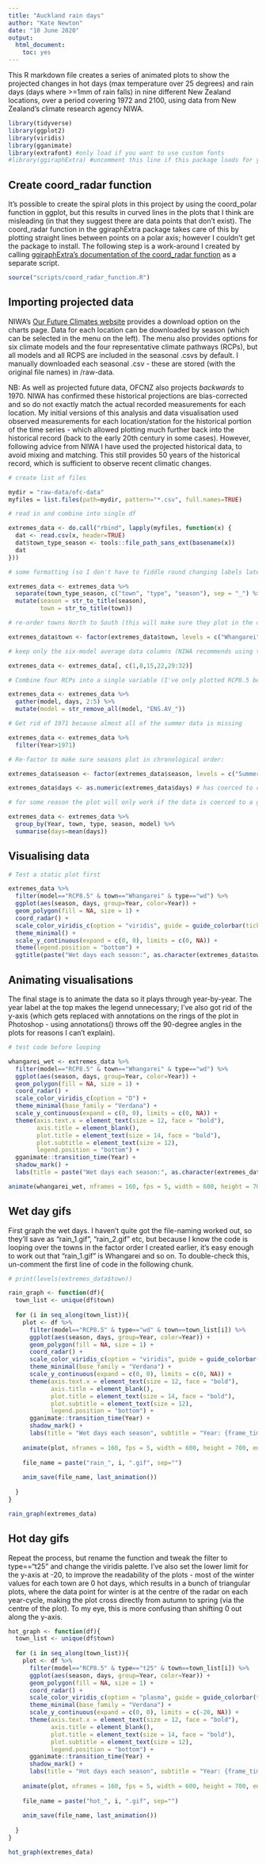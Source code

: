 ```yaml
---
title: "Auckland rain days"
author: "Kate Newton"
date: "10 June 2020"
output: 
  html_document: 
    toc: yes
---
```


This R markdown file creates a series of animated plots to show the projected changes in hot days (max temperature over 25 degrees) and rain days (days where >=1mm of rain falls) in nine different New Zealand locations, over a period covering 1972 and 2100, using data from New Zealand's climate research agency NIWA.

```r

library(tidyverse)
library(ggplot2)
library(viridis)
library(gganimate)
library(extrafont) #only load if you want to use custom fonts
#library(ggiraphExtra) #uncomment this line if this package loads for you - it wouldn't for me - solution in next step

```

## Create coord_radar function

It's possible to create the spiral plots in this project by using the coord_polar function in ggplot, but this results in curved lines in the plots that I think are misleading (in that they suggest there are data points that don't exist). The coord_radar function in the ggiraphExtra package takes care of this by plotting straight lines between points on a polar axis; however I couldn't get the package to install. The following step is a work-around I created by calling [ggiraphExtra's documentation of the coord_radar function](https://www.rdocumentation.org/packages/ggiraphExtra/versions/0.2.9/topics/ggRadar) as a separate script.

```r

source("scripts/coord_radar_function.R")

```

## Importing projected data

NIWA's [Our Future Climates website](https://ofcnz.niwa.co.nz/#/localCharts) provides a download option on the charts page. Data for each location can be downloaded by season (which can be selected in the menu on the left). The menu also provides options for six climate models and the four representative climate pathways (RCPs), but all models and all RCPS are included in the seasonal .csvs by default. I manually downloaded each seasonal .csv - these are stored (with the original file names) in /raw-data.

NB: As well as projected future data, OFCNZ also projects *backwards* to 1970. NIWA has confirmed these historical projections are bias-corrected and so do not exactly match the actual recorded measurements for each location. My initial versions of this analysis and data visualisation used observed measurements for each location/station for the historical portion of the time series - which allowed plotting much further back into the historical record (back to the early 20th century in some cases). However, following advice from NIWA I have used the projected historical data, to avoid mixing and matching. This still provides 50 years of the historical record, which is sufficient to observe recent climatic changes.

```r

# create list of files

mydir = "raw-data/ofc-data"
myfiles = list.files(path=mydir, pattern="*.csv", full.names=TRUE)

# read in and combine into single df

extremes_data <- do.call("rbind", lapply(myfiles, function(x) {
  dat <- read.csv(x, header=TRUE)
  dat$town_type_season <- tools::file_path_sans_ext(basename(x))
  dat
}))

# some formatting (so I don't have to fiddle round changing labels later) and separate the column containing the file name into three separate variables that can be used to filter on later

extremes_data <- extremes_data %>% 
  separate(town_type_season, c("town", "type", "season"), sep = "_") %>% 
  mutate(season = str_to_title(season), 
         town = str_to_title(town))

# re-order towns North to South (this will make sure they plot in the correct order for facted grids - which I ended up not using but leaving the code here anyway because \_(ツ)_/¯ )

extremes_data$town <- factor(extremes_data$town, levels = c("Whangarei", "Auckland", "Napier", "Wellington", "Nelson", "Westport", "Christchurch", "Dunedin", "Queenstown"))

# keep only the six-model average data columns (NIWA recommends using this average if wanting to use a single model only)

extremes_data <- extremes_data[, c(1,8,15,22,29:32)]

# Combine four RCPs into a single variable (I've only plotted RCP8.5 because it's closest to the current global trajectory)

extremes_data <- extremes_data %>% 
  gather(model, days, 2:5) %>% 
  mutate(model = str_remove_all(model, "ENS.AV_"))

# Get rid of 1971 because almost all of the summer data is missing

extremes_data <- extremes_data %>% 
  filter(Year>1971)

# Re-factor to make sure seasons plot in chronological order:

extremes_data$season <- factor(extremes_data$season, levels = c("Summer", "Autumn", "Winter", "Spring"))

extremes_data$days <- as.numeric(extremes_data$days) # has coerced to character vector because of missing data in first row of summer df

# for some reason the plot will only work if the data is coerced to a grouped df, so this is a bit of fake code I'm using to trick it.

extremes_data <- extremes_data %>% 
  group_by(Year, town, type, season, model) %>% 
  summarise(days=mean(days))

```

## Visualising data

```r

# Test a static plot first

extremes_data %>% 
  filter(model=="RCP8.5" & town=="Whangarei" & type=="wd") %>% 
  ggplot(aes(season, days, group=Year, color=Year)) +
  geom_polygon(fill = NA, size = 1) + 
  coord_radar() + 
  scale_color_viridis_c(option = "viridis", guide = guide_colorbar(ticks = F, title.position = "top", title.hjust = 0.5, title.theme = element_text(size=10), label.theme = element_text(size=8)), limits = c(1972, 2100), breaks = c(1972, 2100)) + 
  theme_minimal() + 
  scale_y_continuous(expand = c(0, 0), limits = c(0, NA)) + 
  theme(legend.position = "bottom") + 
  ggtitle(paste("Wet days each season:", as.character(extremes_data$town)))

```

## Animating visualisations

The final stage is to animate the data so it plays through year-by-year. The year label at the top makes the legend unnecessary; I've also got rid of the y-axis (which gets replaced with annotations on the rings of the plot in Photoshop - using annotations() throws off the 90-degree angles in the plots for reasons I can't explain). 

```r

# test code before looping

whangarei_wet <- extremes_data %>% 
  filter(model=="RCP8.5" & town=="Whangarei" & type=="wd") %>% 
  ggplot(aes(season, days, group=Year, color=Year)) +
  geom_polygon(fill = NA, size = 1) + 
  coord_radar() + 
  scale_color_viridis_c(option = "D") + 
  theme_minimal(base_family = "Verdana") + 
  scale_y_continuous(expand = c(0, 0), limits = c(0, NA)) + 
  theme(axis.text.x = element_text(size = 12, face = "bold"), 
        axis.title = element_blank(), 
        plot.title = element_text(size = 14, face = "bold"), 
        plot.subtitle = element_text(size = 12), 
        legend.position = "bottom") + 
  gganimate::transition_time(Year) + 
  shadow_mark() + 
  labs(title = paste("Wet days each season:", as.character(extremes_data$town)), subtitle = "Year: {frame_time}")

animate(whangarei_wet, nframes = 160, fps = 5, width = 600, height = 700, end_pause = 30, renderer = gifski_renderer(loop = T))


```

## Wet day gifs

First graph the wet days. I haven't quite got the file-naming worked out, so they'll save as "rain_1.gif", "rain_2.gif" etc, but because I know the code is looping over the towns in the factor order I created earlier, it's easy enough to work out that "rain_1.gif" is Whangarei and so on. To double-check this, un-comment the first line of code in the following chunk.


```r

# print(levels(extremes_data$town))

rain_graph <- function(df){
  town_list <- unique(df$town)
  
  for (i in seq_along(town_list)){
    plot <- df %>% 
      filter(model=="RCP8.5" & type=="wd" & town==town_list[i]) %>% 
      ggplot(aes(season, days, group=Year, color=Year)) + 
      geom_polygon(fill = NA, size = 1) + 
      coord_radar() + 
      scale_color_viridis_c(option = "viridis", guide = guide_colorbar(ticks = F, title.position = "top", title.hjust = 0.5, title.theme = element_text(size=12), label.theme = element_text(size=10)), limits = c(1972, 2100), breaks = c(1972, 2100)) + 
      theme_minimal(base_family = "Verdana") + 
      scale_y_continuous(expand = c(0, 0), limits = c(0, NA)) + 
      theme(axis.text.x = element_text(size = 12, face = "bold"), 
            axis.title = element_blank(), 
            plot.title = element_text(size = 14, face = "bold"), 
            plot.subtitle = element_text(size = 12), 
            legend.position = "bottom") + 
      gganimate::transition_time(Year) + 
      shadow_mark() + 
      labs(title = "Wet days each season", subtitle = "Year: {frame_time}")
    
    animate(plot, nframes = 160, fps = 5, width = 600, height = 700, end_pause = 30, renderer = gifski_renderer(loop = T))
    
    file_name = paste("rain_", i, ".gif", sep="")
    
    anim_save(file_name, last_animation())
    
  }
}

rain_graph(extremes_data)


```

## Hot day gifs

Repeat the process, but rename the function and tweak the filter to type=="t25" and change the viridis palette. I've also set the lower limit for the y-axis at -20, to improve the readability of the plots - most of the winter values for each town are 0 hot days, which results in a bunch of triangular plots, where the data point for winter is at the centre of the radar on each year-cycle, making the plot cross directly from autumn to spring (via the centre of the plot). To my eye, this is more confusing than shifting 0 out along the y-axis.

```r

hot_graph <- function(df){
  town_list <- unique(df$town)
  
  for (i in seq_along(town_list)){
    plot <- df %>% 
      filter(model=="RCP8.5" & type=="t25" & town==town_list[i]) %>% 
      ggplot(aes(season, days, group=Year, color=Year)) + 
      geom_polygon(fill = NA, size = 1) + 
      coord_radar() + 
      scale_color_viridis_c(option = "plasma", guide = guide_colorbar(ticks = F, title.position = "top", title.hjust = 0.5, title.theme = element_text(size=12), label.theme = element_text(size=10)), limits = c(1972, 2100), breaks = c(1972, 2100)) + 
      theme_minimal(base_family = "Verdana") + 
      scale_y_continuous(expand = c(0, 0), limits = c(-20, NA)) + 
      theme(axis.text.x = element_text(size = 12, face = "bold"), 
            axis.title = element_blank(), 
            plot.title = element_text(size = 14, face = "bold"), 
            plot.subtitle = element_text(size = 12), 
            legend.position = "bottom") + 
      gganimate::transition_time(Year) + 
      shadow_mark() + 
      labs(title = "Hot days each season", subtitle = "Year: {frame_time}")
    
    animate(plot, nframes = 160, fps = 5, width = 600, height = 700, end_pause = 30, renderer = gifski_renderer(loop = T))
    
    file_name = paste("hot_", i, ".gif", sep="")
    
    anim_save(file_name, last_animation())
    
  }
}

hot_graph(extremes_data)

```

